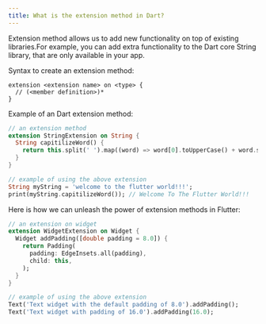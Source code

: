 ```yaml
---
title: What is the extension method in Dart?
---
```


Extension method allows us to add new functionality on top of existing libraries.For example, you can add extra functionality to the Dart core String library, that are only available in your app.

Syntax to create an extension method:

```
extension <extension name> on <type> {
  // (<member definition>)*
}
```

Example of an Dart extension method:

```dart
// an extension method
extension StringExtension on String {
  String capitilizeWord() {
    return this.split(' ').map((word) => word[0].toUpperCase() + word.substring(1)).join(' ');
  }
}

// example of using the above extension
String myString = 'welcome to the flutter world!!!';
print(myString.capitilizeWord()); // Welcome To The Flutter World!!!
```

Here is how we can unleash the power of extension methods in Flutter:

```dart
// an extension on widget
extension WidgetExtension on Widget {
  Widget addPadding([double padding = 8.0]) {
    return Padding(
      padding: EdgeInsets.all(padding),
      child: this,
    );
  }
}

// example of using the above extension
Text('Text widget with the default padding of 8.0').addPadding();
Text('Text widget with padding of 16.0').addPadding(16.0);
```
